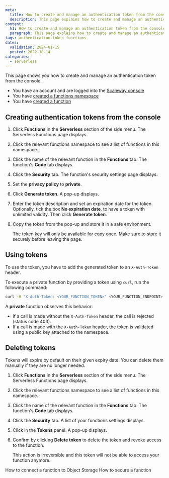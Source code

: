 ```yaml
---
meta:
  title: How to create and manage an authentication token from the console
  description: This page explains how to create and manage an authentication token from the console
content:
  h1: How to create and manage an authentication token from the console
  paragraph: This page explains how to create and manage an authentication token from the console
tags: authentication-token functions
dates:
  validation: 2024-01-15
  posted: 2022-10-14
categories:
  - serverless
---
```


This page shows you how to create and manage an authentication token from the console.

<Macro id="requirements" />

<Message type="requirement">

  - You have an account and are logged into the [Scaleway console](https://console.scaleway.com)
  - You have [created a functions namespace](/serverless/functions/how-to/create-a-function/)
  - You have [created a function](/serverless/functions/how-to/create-a-function/)

</Message>

## Creating authentication tokens from the console

1. Click **Functions** in the **Serverless** section of the side menu. The Serverless Functions page displays.

2. Click the relevant functions namespace to see a list of functions in this namespace.

3. Click the name of the relevant function in the **Functions** tab. The function's **Code** tab displays.

4. Click the **Security** tab. The function's security settings page displays.

5. Set the **privacy policy** to **private**.

6. Click **Generate token**. A pop-up displays.

    <Lightbox src="scaleway-functions-generate-token.webp" alt="" />

7. Enter the token description and set an expiration date for the token. Optionally, tick the box **No expiration date**, to have a token with unlimited validity. Then click **Generate token**.

8. Copy the token from the pop-up and store it in a safe environment.

    <Message type="important">

    The token key will only be available for copy once. Make sure to store it securely before leaving the page.

    </Message>

## Using tokens

To use the token, you have to add the generated token to an `X-Auth-Token` header.

To execute a private function by providing a token using `curl`, run the following command:

```bash
curl -H "X-Auth-Token: <YOUR_FUNCTION_TOKEN>" <YOUR_FUNCTION_ENDPOINT>
```

A **private** function observes this behavior:

* If a call is made without the `X-Auth-Token` header, the call is rejected (status code 403).
* If a call is made with the `X-Auth-Token` header, the token is validated using a public key attached to the namespace.

## Deleting tokens

Tokens will expire by default on their given expiry date. You can delete them manually if they are no longer needed.

1. Click **Functions** in the **Serverless** section of the side menu. The Serverless Functions page displays.

2. Click the relevant functions namespace to see a list of functions in this namespace.

3. Click the name of the relevant function in the **Functions** tab. The function's **Code** tab displays.

4. Click the **Security** tab. A list of your functions settings displays.

5. Click <Icon name="delete" /> in the **Tokens** panel. A pop-up displays.

6. Confirm by clicking **Delete token** to delete the token and revoke access to the function.

    <Message type="important">

    This action is irreversible and this token will not be able to access your function anymore.

    </Message>

<Navigation title="See also">
  <PreviousButton to="/serverless/functions/how-to/create-a-functions-namespace/">How to connect a function to Object Storage</PreviousButton>
  <NextButton to="/serverless/functions/how-to/secure-a-function/">How to secure a function</NextButton>
</Navigation>
